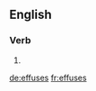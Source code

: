 ==English==

===Verb===
{{head|en}}

# {{en-third-person singular of|effuse}}

[[de:effuses]]
[[fr:effuses]]